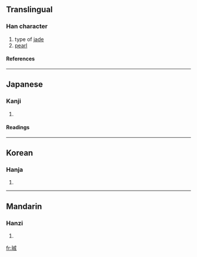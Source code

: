 ==Translingual==
===Han character===
{{Han char|rn=96|rad=玉|as=07|sn=11|four=|canj=一土戈竹尸 (MGIHS)}}
# type of [[jade]]
# [[pearl]]
====References====
{{Han ref|kx=0732.120|dkj=20994|dj=1143.130|hdz=21110.080|uh=73F9|ud=29689}}

----
==Japanese==
===Kanji===
{{ja-kanji|grade=|rs=玉07}}
# {{defn|Japanese}} 
====Readings====
{{ja-readings|on=[[せい]] (sei), [[じょう]] (jō)|kun=[[たま]] (tama)}}

----
==Korean==
===Hanja===
{{ko-hanja|hangeul=성|eumhun=|rv=seong|mr=sŏng|y=seng}}
# {{defn|Korean}}

----
==Mandarin==
===Hanzi===
{{cmn-hanzi|pin=[[chéng]] (cheng2)|wg=ch'eng<sup>2</sup>}}
# {{defn|Mandarin}}

[[fr:珹]]